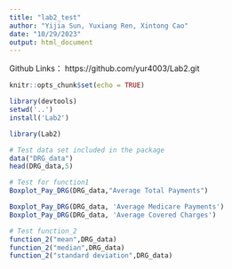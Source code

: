```yaml
---
title: "lab2_test"
author: "Yijia Sun, Yuxiang Ren, Xintong Cao"
date: "10/29/2023"
output: html_document
---
```

Github Links：
https://github.com/yur4003/Lab2.git
```r
knitr::opts_chunk$set(echo = TRUE)
```


```r
library(devtools)
setwd('..') 
install('Lab2')
```
```r
library(Lab2)
```

```r
# Test data set included in the package
data("DRG_data")
head(DRG_data,5)
```


```r
# Test for function1
Boxplot_Pay_DRG(DRG_data,"Average Total Payments")

Boxplot_Pay_DRG(DRG_data, 'Average Medicare Payments')
Boxplot_Pay_DRG(DRG_data, 'Average Covered Charges')
```

```r
# Test function_2
function_2("mean",DRG_data)
function_2("median",DRG_data)
function_2("standard deviation",DRG_data)
```

